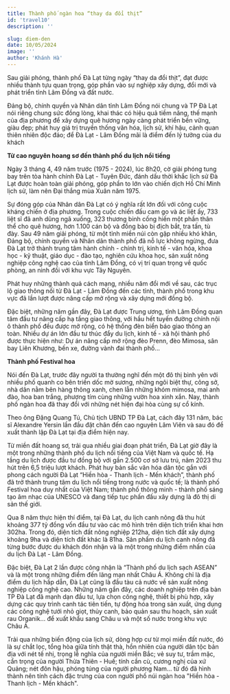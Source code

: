 ---
title: Thành phố ngàn hoa “thay da đổi thịt”
id: 'travel10'
description: ''

slug: diem-den
date: 10/05/2024
image: ''
author: 'Khánh Hà'
---

Sau giải phóng, thành phố Đà Lạt từng ngày “thay da đổi thịt”, đạt được nhiều thành tựu quan trọng, góp phần vào sự nghiệp xây dựng, đổi mới và phát triển tỉnh Lâm Đồng và đất nước.

Đảng bộ, chính quyền và Nhân dân tỉnh Lâm Đồng nói chung và TP Đà Lạt nói riêng chung sức đồng lòng, khai thác có hiệu quả tiềm năng, thế mạnh của địa phương để xây dựng quê hương ngày càng phát triển bền vững, giàu đẹp; phát huy giá trị truyền thống văn hóa, lịch sử, khí hậu, cảnh quan thiên nhiên độc đáo; để Đà Lạt - Lâm Đồng mãi là điểm đến lý tưởng của du khách

**Từ cao nguyên hoang sơ đến thành phố du lịch nổi tiếng**

Ngày 3 tháng 4, 49 năm trước (1975 - 2024), lúc 8h20, cờ giải phóng tung bay trên tòa hành chính Đà Lạt - Tuyên Đức, đánh dấu thời khắc lịch sử Đà Lạt được hoàn toàn giải phóng, góp phần to lớn vào chiến dịch Hồ Chí Minh lịch sử, làm nên Đại thắng mùa Xuân năm 1975.

Sự đóng góp của Nhân dân Đà Lạt có ý nghĩa rất lớn đối với công cuộc kháng chiến ở địa phương. Trong cuộc chiến đấu cam go và ác liệt ấy, 733 liệt sĩ đã anh dũng ngã xuống, 323 thương binh cống hiến một phần thân thể cho quê hương, hơn 1.100 cán bộ và đồng bào bị địch bắt, tra tấn, tù đày.
Sau 49 năm giải phóng, từ một tỉnh miền núi còn gặp nhiều khó khăn, Đảng bộ, chính quyền và Nhân dân thành phố đã nỗ lực không ngừng, đưa Đà Lạt trở thành trung tâm hành chính - chính trị, kinh tế - văn hóa, khoa học - kỹ thuật, giáo dục - đào tạo, nghiên cứu khoa học, sản xuất nông nghiệp công nghệ cao của tỉnh Lâm Đồng, có vị trí quan trọng về quốc phòng, an ninh đối với khu vực Tây Nguyên.

Phát huy những thành quả cách mạng, nhiều năm đổi mới về sau, các trục lộ giao thông nối từ Đà Lạt - Lâm Đồng đến các tỉnh, thành phố trong khu vực đã lần lượt được nâng cấp mở rộng và xây dựng mới đồng bộ.

Đặc biệt, những năm gần đây, Đà Lạt được Trung ương, tỉnh Lâm Đồng quan tâm đầu tư nâng cấp hạ tầng giao thông, với hầu hết tuyến đường chính nội ô thành phố đều được mở rộng, có hệ thống đèn biển báo giao thông an toàn. Nhiều dự án lớn đầu tư thúc đẩy du lịch, kinh tế - xã hội thành phố được thực hiện như: Dự án nâng cấp mở rộng đèo Prenn, đèo Mimosa, sân bay Liên Khương, bến xe, đường vành đai thành phố...

**Thành phố Festival hoa**

Nói đến Đà Lạt, trước đây người ta thường nghĩ đến một đô thị bình yên với nhiều phố quanh co bên triền dốc mờ sương, những ngôi biệt thự, công sở, nhà dân nằm bên hàng thông xanh, chen lẫn những khóm mimosa, mai anh đào, hoa ban trắng, phượng tím cùng những vườn hoa xinh xắn. Nay, thành phố ngàn hoa đã thay đổi với những nét hiện đại hòa cùng sự cổ kính.

Theo ông Đặng Quang Tú, Chủ tịch UBND TP Đà Lạt, cách đây 131 năm, bác sĩ Alexandre Yersin lần đầu đặt chân đến cao nguyên Lâm Viên và sau đó đề xuất thành lập Đà Lạt tại địa điểm hiện nay.

Từ miền đất hoang sơ, trải qua nhiều giai đoạn phát triển, Đà Lạt giờ đây là một trong những thành phố du lịch nổi tiếng của Việt Nam và quốc tế. Hạ tầng du lịch được đầu tư đồng bộ với gần 2.500 cơ sở lưu trú, năm 2023 thu hút trên 6,5 triệu lượt khách.
Phát huy bản sắc văn hóa dân tộc gắn với phong cách người Đà Lạt “Hiền hòa - Thanh lịch - Mến khách”, thành phố đã trở thành trung tâm du lịch nổi tiếng trong nước và quốc tế; là thành phố Festival hoa duy nhất của Việt Nam; thành phố thông minh - thành phố sáng tạo âm nhạc của UNESCO và đang tiếp tục phấn đấu xây dựng là đô thị di sản thế giới.

Qua 8 năm thực hiện thí điểm, tại Đà Lạt, du lịch canh nông đã thu hút khoảng 377 tỷ đồng vốn đầu tư vào các mô hình trên diện tích triển khai hơn 302ha. Trong đó, diện tích đất nông nghiệp 212ha, diện tích đất xây dựng khoảng 9ha và diện tích đất khác là 81ha. Sản phẩm du lịch canh nông đã từng bước được du khách đón nhận và là một trong những điểm nhấn của du lịch Đà Lạt - Lâm Đồng.

Đặc biệt, Đà Lạt 2 lần được công nhận là “Thành phố du lịch sạch ASEAN” và là một trong những điểm đến lãng mạn nhất Châu Á. Không chỉ là địa điểm du lịch hấp dẫn, Đà Lạt cũng là đầu tàu cả nước về sản xuất nông nghiệp công nghệ cao. Những năm gần đây, các doanh nghiệp trên địa bàn TP Đà Lạt đã mạnh dạn đầu tư, lựa chọn công nghệ, thiết bị phù hợp, xây dựng các quy trình canh tác tiên tiến, tự động hóa trong sản xuất, ứng dụng các công nghệ tưới nhỏ giọt, thủy canh, bảo quản sau thu hoạch, sản xuất rau Organik… để xuất khẩu sang Châu u và một số nước trong khu vực Châu Á.

Trải qua những biến động của lịch sử, dòng hợp cư từ mọi miền đất nước, đó là sự chắt lọc, tổng hòa giữa tính thật thà, hồn nhiên của người dân tộc bản địa với nét tế nhị, trọng lễ nghĩa của người miền Bắc; vẻ suy tư, trầm mặc, cẩn trọng của người Thừa Thiên - Huế; tính cần cù, cương nghị của xứ Quảng; nét đôn hậu, phóng túng của người phương Nam… từ đó đã hình thành nên tính cách đặc trưng của con người phố núi ngàn hoa "Hiền hòa - Thanh lịch - Mến khách".
